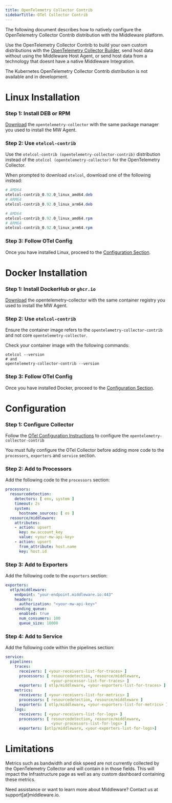 ```yaml
---
title: OpenTelemetry Collector Contrib
sidebarTitle: OTel Collector Contrib
---
```


The following document describes how to natively configure the OpenTelemetry Collector Contrib distribution with the Middleware platform.

Use the OpenTelemetry Collector Contrib to build your own custom distributions with the [OpenTelemetry Collector Builder](https://opentelemetry.io/docs/collector/custom-collector/), send host data without using the Middleware Host Agent, or send host data from a technology that doesnt have a native Middleware Integration.

<Note> The Kubernetes OpenTelemetry Collector Contrib distribution is not available and in development. </Note>

# Linux Installation

### Step 1: Install DEB or RPM

[Download](https://opentelemetry.io/docs/collector/installation/#linux) the `opentelemetry-collector` with the same package manager you used to install the MW Agent.

### Step 2: Use `otelcol-contrib`

Use the `otelcol-contrib (opentelemetry-collector-contrib)` distribution instead of the `otelcol (opentelemetry-collector)` for the OpenTelemetry Collector.

When prompted to download `otelcol`, download one of the following instead:

<CodeGroup>

```powershell DEB
# AMD64
otelcol-contrib_0.92.0_linux_amd64.deb
# ARM64
otelcol-contrib_0.92.0_linux_arm64.deb
```

```powershell RPM
# AMD64
otelcol-contrib_0.92.0_linux_amd64.rpm 
# ARM64
otelcol-contrib_0.92.0_linux_arm64.rpm
```

</CodeGroup>  

### Step 3: Follow OTel Config

Once you have installed Linux, proceed to the [Configuration Section](/open-telemetry/otel-collector#configuration).

# Docker Installation

### Step 1: Install DockerHub or `ghcr.io`

[Download](https://opentelemetry.io/docs/collector/installation/) the opentelemetry-collector with the same container registry you used to install the MW Agent.

### Step 2: Use `otelcol-contrib`

Ensure the container image refers to the `opentelemetry-collector-contrib` and not core `opentelemetry-collector`.

Check your container image with the following commands:

```Shell Shell
otelcol --version
# and
opentelemetry-collector-contrib --version
```

### Step 3: Follow OTel Config

Once you have installed Docker, proceed to the [Configuration Section](/open-telemetry/otel-collector#configuration).

# Configuration

### Step 1: Configure Collector
Follow the [OTel Configuration Instructions](https://opentelemetry.io/docs/collector/configuration/) to configure the `opentelemetry-collector-contrib`

<Note> You must fully configure the OTel Collector before adding more code to the `processors`, `exporters` and `service` section. </Note>

### Step 2: Add to Processors

Add the following code to the `processors` section:

```YAML YAML
processors:
  resourcedetection:
    detectors: [ env, system ]
    timeout: 2s
    system:
      hostname_sources: [ os ]
  resource/middleware:
    attributes:
    - action: upsert
      key: mw.account_key
      value: <your-mw-api-key>
    - action: upsert
      from_attribute: host.name
      key: host.id
```

### Step 3: Add to Exporters

Add the following code to the `exporters` section:

```YAML YAML
exporters:
  otlp/middleware:
    endpoint: "your-endpoint.middleware.io:443"
    headers:
      authorization: "<your-mw-api-key>"
    sending_queue:
      enabled: true
      num_consumers: 100
      queue_size: 10000
```

### Step 4: Add to Service

Add the following code within the pipelines section:

```YAML YAML
service:
  pipelines:
    traces:
      receivers: [ <your-receivers-list-for-traces> ]
      processors: [ resourcedetection, resource/middleware, 
                    <your-processor-list-for-traces> ]
      exporters: [ otlp/middleware, <your-exporters-list-for-traces> ]
    metrics:
      receivers: [ <your-receivers-list-for-metrics> ]
      processors: [ resourcedetection, resource/middleware ]
      exporters: [ otlp/middleware, <your-exporters-list-for-metrics> ]
    logs:
      receivers: [ <your-receivers-list-for-logs> ]
      processors: [ resourcedetection, resource/middleware, 
                    <your-processors-list-for-logs> ]
      exporters: [otlp/middleware, <your-exporters-list-for-logs>]
```

# Limitations

Metrics such as bandwidth and disk speed are not currently collected by the OpenTelemetry Collector and will contain `0` in those fields. This will impact the Infrastructure page as well as any custom dashboard containing these metrics.

<Note> Need assistance or want to learn more about Middleware? Contact us at support[at]middleware.io. </Note>